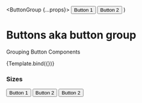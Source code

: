 
  <ButtonGroup {...props}>
    <Button>Button 1</Button>
    <Button>Button 2</Button>
  </ButtonGroup>
)

<Meta title="Components/Form" component={ButtonGroup} />

# Buttons aka button group

Grouping Button Components

<Canvas>
  <Story
    name="Button Group"
    parameters={{
      componentIds: ['component-segmented-control']
    }}
    args={{
      variant: 'ghost',
      selectedIndex: 1,
    }}
  >
    {Template.bind({})}
  </Story>
</Canvas>

### Sizes

<Canvas>
  <ButtonGroup variant="secondary" selectedIndex={2} className="size-sm">
    <Button>Button 1</Button>
    <Button>Button 2</Button>
    <Button>Button 2</Button>
  </ButtonGroup>
</Canvas>
